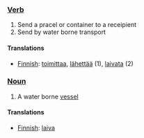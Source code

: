 ===[[Verb]]===
#Send a pracel or container to a receipient
#Send by water borne transport

====Translations====
 
*[[Finnish]]: [[toimittaa]], [[lähettää]] (1), [[laivata]] (2)

===[[Noun]]===
#A water borne [[vessel]]

====Translations====
 
*[[Finnish]]: [[laiva]]